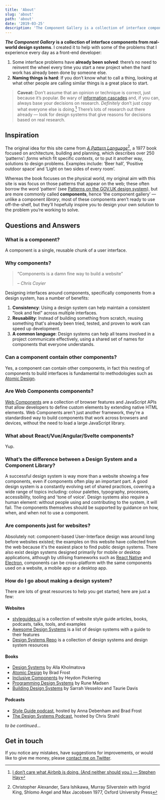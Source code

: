 ```yaml
---
title: 'About'
slug: 'about'
path: 'about'
date: '2019-03-25'
description: 'The Component Gallery is a collection of interface components from real-world design systems'
---
```



**_The Component Gallery_ is a collection of interface components from real-world design systems**. I created it to help with some of the problems that I experience every day as a front-end developer:

1. Some interface problems have **already been solved**: there’s no need to reinvent the wheel every time you start a new project when the hard work has already been done by someone else.
2. **Naming things is hard**: If you don’t know what to call a thing, looking at what other people are calling similar things is a great place to start.

> **Caveat:** Don’t assume that an opinion or technique is correct, just because it’s popular. Be wary of [information cascades](https://en.wikipedia.org/wiki/Information_cascade) and, if you can, always base your decisions on research. _Definitely_ don’t just copy what everyone else is doing.[^1] There’s lots of research out there already — look for design systems that give reasons for decisions based on real research.

## Inspiration

The original idea for this site came from <em>[A Pattern Language](https://www.patternlanguage.com/bookstore/bookshelf.html#0)</em>[^2], a 1977 book focused on architecture, building and planning, which describes over 250 ‘patterns’: _forms_ which fit specific _contexts_, or to put it another way, solutions to design problems. Examples include: ‘Beer hall’, ‘Positive outdoor space’ and ‘Light on two sides of every room’.

Whereas the book focuses on the physical world, my original aim with this site is was focus on those patterns that appear on the web; these often borrow the word ‘pattern’ (see [Patterns on the GOV.UK design system](https://design-system.service.gov.uk/patterns/)), but are more commonly called **components**, hence ‘the component gallery’ — unlike a component _library_, most of these components aren’t ready to use off-the-shelf, but they’ll hopefully inspire you to design your own solution to the problem you’re working to solve.

## Questions and Answers

### What is a component?

A component is a single, reusable chunk of a user interface.

### Why components?

> “Components is a damn fine way to build a website”
>
> – <cite>Chris Coyier</cite>

Designing interfaces around components, specifically components from a design system, has a number of benefits:

1. **Consistency**: Using a design system can help maintain a consistent "look and feel" across multiple interfaces.
2. **Reusability**: Instead of building something from scratch, reusing something that's already been tried, tested, and proven to work can speed up development.
3. **A common language**: Design systems can help all teams involved in a project communicate effectively, using a shared set of names for components that everyone understands.

<!-- This website focuses on components over the other aspects of a design system because they're the easiest elements to isolate and study individually. -->

### Can a component contain other components?

Yes, a component can contain other components, in fact this nesting of components to build interfaces is fundamental to methodologies such as [Atomic Design](http://bradfrost.com/blog/post/atomic-web-design/).

### Are Web Components components?

[Web Components](https://www.webcomponents.org/introduction) are a collection of browser features and JavaScript APIs that allow developers to define custom elements by extending native HTML elements. Web Components aren't just another framework, they're a standardised way to build components that work across browsers and devices, without the need to load a large JavaScript library.

### What about React/Vue/Angular/Svelte components?

Yup.

### What’s the difference between a Design System and a Component Library?

A successful design system is way more than a website showing a few components, even if components often play an important part. A good design system is a constantly evolving set of shared practices, covering a wide range of topics including: colour palettes, typography, processes, accessibility, tooling and 'tone of voice'. Design systems also require a human element: without people using and contributing to the system, it will fail. The components themselves should be supported by guidance on how, when, and when not to use a component.

### Are components just for websites?

Absolutely not: component-based User-Interface design was around long before websites existed; the examples on this website have collected from the web because it's the easiest place to find public design systems. There also exist design systems designed primarily for mobile or desktop applications, although by utilising frameworks such as [React Native](https://facebook.github.io/react-native/) and [Electron](https://electronjs.org/), components can be cross-platform with the same components used on a website, a mobile app or a desktop app.

### How do I go about making a design system?

There are lots of great resources to help you get started; here are just a few:

#### Websites

- [styleguides.ui](http://styleguides.io/) is a collection of website style guide articles, books, podcasts, talks, tools, and examples
- [Awesome Design Systems](https://github.com/alexpate/awesome-design-systems) is a list of design systems with a guide to their features
- [Design Systems Repo](https://designsystemsrepo.com/) is a collection of design systems and design system resources

#### Books

- [Design Systems](https://www.smashingmagazine.com/design-systems-book/) by Alla Kholmatova
- [Atomic Design](http://atomicdesign.bradfrost.com/table-of-contents/) by Brad Frost <Badge text="Free" />
- [Inclusive Components](http://book.inclusive-components.design/) by Heydon Pickering
- [Programming Design Systems](https://programmingdesignsystems.com/) by Rune Madsen <Badge text="Free" />
- [Building Design Systems](https://www.apress.com/gb/book/9781484245132) by Sarrah Vesselov and Taurie Davis

#### Podcasts

- [Style Guide podcast](http://styleguides.io/podcast/), hosted by Anna Debenham and Brad Frost
- [The Design Systems Podcast](https://www.designsystemspodcast.com/), hosted by Chris Strahl

_to be continued…_

## Get in touch

If you notice any mistakes, have suggestions for improvements, or would like to give me money, please [contact me on Twitter](https://twitter.com/iainmbean).

[^1]: [I don’t care what Airbnb is doing. (And neither should you.) — Stephen Hay](https://noti.st/stephenhay/nLABeP/i-don-t-care-what-airbnb-is-doing-and-neither-should-you)
[^2]: Christopher Alexander, Sara Ishikawa, Murray Silverstein with Ingrid King, Shlomo Angel and Max Jacobsen 1977, Oxford University Press
